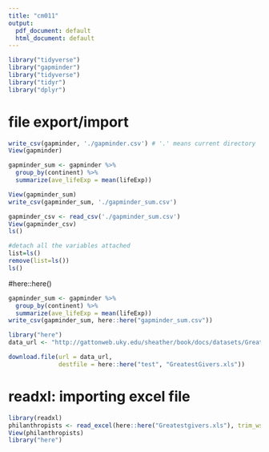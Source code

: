 ```yaml
---
title: "cm011"
output:
  pdf_document: default
  html_document: default
---
```


```r
library("tidyverse")
library("gapminder")
library("tidyverse")
library("tidyr")
library("dplyr")
```

# file export/import
```r
write_csv(gapminder, './gapminder.csv') # '.' means current directory
View(gapminder)

gapminder_sum <- gapminder %>%
  group_by(continent) %>%
  summarize(ave_lifeExp = mean(lifeExp))

View(gapminder_sum)
write_csv(gapminder_sum, './gapminder_sum.csv')

gapminder_csv <- read_csv('./gapminder_sum.csv') 
View(gapminder_csv)
ls()

#detach all the variables attached
list=ls()
remove(list=ls())
ls()

```

#here::here()
```r
gapminder_sum <- gapminder %>%
  group_by(continent) %>%
  summarize(ave_lifeExp = mean(lifeExp))
write_csv(gapminder_sum, here::here("gapminder_sum.csv"))

library("here")
data_url <- "http://gattonweb.uky.edu/sheather/book/docs/datasets/GreatestGivers.xls"

download.file(url = data_url,
              destfile = here::here("test", "GreatestGivers.xls"))


```

# readxl: importing excel file
```r
library(readxl)
philanthropists <- read_excel(here::here("Greatestgivers.xls"), trim_ws = TRUE)
View(philanthropists)
library("here")
```


